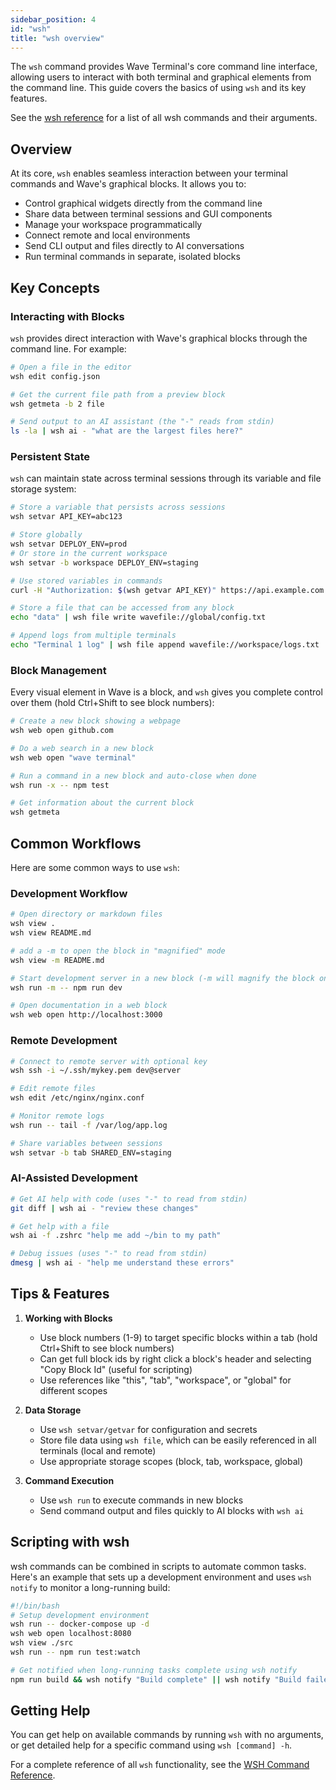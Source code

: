 ```yaml
---
sidebar_position: 4
id: "wsh"
title: "wsh overview"
---
```


The `wsh` command provides Wave Terminal's core command line interface, allowing users to interact with both terminal and graphical elements from the command line. This guide covers the basics of using `wsh` and its key features.

See the [wsh reference](/wsh-reference) for a list of all wsh commands and their arguments.

## Overview

At its core, `wsh` enables seamless interaction between your terminal commands and Wave's graphical blocks. It allows you to:

- Control graphical widgets directly from the command line
- Share data between terminal sessions and GUI components
- Manage your workspace programmatically
- Connect remote and local environments
- Send CLI output and files directly to AI conversations
- Run terminal commands in separate, isolated blocks

## Key Concepts

### Interacting with Blocks

`wsh` provides direct interaction with Wave's graphical blocks through the command line. For example:

```bash
# Open a file in the editor
wsh edit config.json

# Get the current file path from a preview block
wsh getmeta -b 2 file

# Send output to an AI assistant (the "-" reads from stdin)
ls -la | wsh ai - "what are the largest files here?"
```

### Persistent State

`wsh` can maintain state across terminal sessions through its variable and file storage system:

```bash
# Store a variable that persists across sessions
wsh setvar API_KEY=abc123

# Store globally
wsh setvar DEPLOY_ENV=prod
# Or store in the current workspace
wsh setvar -b workspace DEPLOY_ENV=staging

# Use stored variables in commands
curl -H "Authorization: $(wsh getvar API_KEY)" https://api.example.com

# Store a file that can be accessed from any block
echo "data" | wsh file write wavefile://global/config.txt

# Append logs from multiple terminals
echo "Terminal 1 log" | wsh file append wavefile://workspace/logs.txt
```

### Block Management

Every visual element in Wave is a block, and `wsh` gives you complete control over them (hold Ctrl+Shift to see block numbers):

```bash
# Create a new block showing a webpage
wsh web open github.com

# Do a web search in a new block
wsh web open "wave terminal"

# Run a command in a new block and auto-close when done
wsh run -x -- npm test

# Get information about the current block
wsh getmeta
```

## Common Workflows

Here are some common ways to use `wsh`:

### Development Workflow

```bash
# Open directory or markdown files
wsh view .
wsh view README.md

# add a -m to open the block in "magnified" mode
wsh view -m README.md

# Start development server in a new block (-m will magnify the block on startup)
wsh run -m -- npm run dev

# Open documentation in a web block
wsh web open http://localhost:3000
```

### Remote Development

```bash
# Connect to remote server with optional key
wsh ssh -i ~/.ssh/mykey.pem dev@server

# Edit remote files
wsh edit /etc/nginx/nginx.conf

# Monitor remote logs
wsh run -- tail -f /var/log/app.log

# Share variables between sessions
wsh setvar -b tab SHARED_ENV=staging
```

### AI-Assisted Development

```bash
# Get AI help with code (uses "-" to read from stdin)
git diff | wsh ai - "review these changes"

# Get help with a file
wsh ai -f .zshrc "help me add ~/bin to my path"

# Debug issues (uses "-" to read from stdin)
dmesg | wsh ai - "help me understand these errors"
```

## Tips & Features

1. **Working with Blocks**

   - Use block numbers (1-9) to target specific blocks within a tab (hold Ctrl+Shift to see block numbers)
   - Can get full block ids by right click a block's header and selecting "Copy Block Id" (useful for scripting)
   - Use references like "this", "tab", "workspace", or "global" for different scopes

2. **Data Storage**

   - Use `wsh setvar/getvar` for configuration and secrets
   - Store file data using `wsh file`, which can be easily referenced in all terminals (local and remote)
   - Use appropriate storage scopes (block, tab, workspace, global)

3. **Command Execution**
   - Use `wsh run` to execute commands in new blocks
   - Send command output and files quickly to AI blocks with `wsh ai`

## Scripting with wsh

wsh commands can be combined in scripts to automate common tasks. Here's an example that sets up a development environment and uses `wsh notify` to monitor a long-running build:

```bash
#!/bin/bash
# Setup development environment
wsh run -- docker-compose up -d
wsh web open localhost:8080
wsh view ./src
wsh run -- npm run test:watch

# Get notified when long-running tasks complete using wsh notify
npm run build && wsh notify "Build complete" || wsh notify "Build failed"
```

## Getting Help

You can get help on available commands by running `wsh` with no arguments, or get detailed help for a specific command using `wsh [command] -h`.

For a complete reference of all `wsh` functionality, see the [WSH Command Reference](./wsh-reference).

```

```
